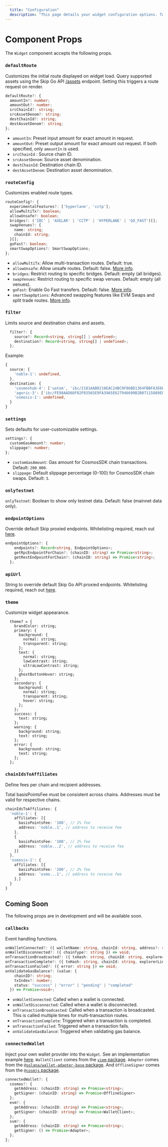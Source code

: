 ```yaml
---
  title: "Configuration"
  description: "This page details your widget configuration options. Tweak it to fit your exact user experience needs!"
---
```



# Component Props

The `Widget` component accepts the following props.

### `defaultRoute`

Customizes the initial route displayed on widget load. Query supported assets using the Skip Go API [/assets](https://docs.skip.build/go/api-reference/prod/fungible/get-v2fungibleassets) endpoint. Setting this triggers a route request on render.

```ts
defaultRoute?: {
  amountIn?: number;
  amountOut?: number;
  srcChainId?: string;
  srcAssetDenom?: string;
  destChainId?: string;
  destAssetDenom?: string;
};
```

- `amountIn`: Preset input amount for exact amount in request.
- `amountOut`: Preset output amount for exact amount out request. If both specified, only `amountIn` is used.
- `srcChainId` : Source chain ID.
- `srcAssetDenom`: Source asset denomination.
- `destChainId`: Destination chain ID.
- `destAssetDenom`: Destination asset denomination.

### `routeConfig`

Customizes enabled route types.

```ts
routeConfig?: {
  experimentalFeatures?: ['hyperlane', 'cctp'];
  allowMultiTx?: boolean;
  allowUnsafe?: boolean;
  bridges?: ('IBC' | 'AXELAR' | 'CCTP' | 'HYPERLANE' | 'GO_FAST')[];
  swapVenues?: {
    name: string;
    chainId: string;
  }[];
  goFast?: boolean;
  smartSwapOptions?: SmartSwapOptions;
};
```

- `allowMultiTx`: Allow multi-transaction routes. Default: true.
- `allowUnsafe`: Allow unsafe routes. Default: false. [More info](https://api-docs.skip.build/docs/allow_unsafe-preventing-handling-bad-execution).
- `bridges`: Restrict routing to specific bridges. Default: empty (all bridges).
- `swapVenues`: Restrict routing to specific swap venues. Default: empty (all venues).
- `goFast`: Enable Go Fast transfers. Default: false. [More info](../advanced-transfer/go-fast).
- `smartSwapOptions`: Advanced swapping features like EVM Swaps and split trade routes. [More info](https://api-docs.skip.build/docs/smart-swap-options).

### `filter`

Limits source and destination chains and assets.

```ts
  filter?: {
    source?: Record<string, string[] | undefined>;
    destination?: Record<string, string[] | undefined>;
  };
```

Example: 

```ts
{
  source: {
    'noble-1': undefined,
  },
  destination: {
    'cosmoshub-4': ['uatom', 'ibc/2181AAB0218EAC24BC9F86BD1364FBBFA3E6E3FCC25E88E3E68C15DC6E752D86'],
    'agoric-3': ['ibc/FE98AAD68F02F03565E9FA39A5E627946699B2B07115889ED812D8BA639576A9'],
    'osmosis-1': undefined,
  }
}
```

### `settings`

Sets defaults for user-customizable settings.

```ts
settings?: {
  customGasAmount?: number; 
  slippage?: number;
};
```

- `customGasAmount`: Gas amount for CosmosSDK chain transactions. Default: `200_000`.
- `slippage`: Default slippage percentage (0-100) for CosmosSDK chain swaps. Default: `3`.

### `onlyTestnet`

`onlyTestnet`: Boolean to show only testnet data. Default: false (mainnet data only).

### `endpointOptions`

Override default Skip proxied endpoints. Whitelisting required, reach out [here](https://skip.build/discord).

```ts
endpointOptions?: {
    endpoints?: Record<string, EndpointOptions>;
    getRpcEndpointForChain?: (chainID: string) => Promise<string>;
    getRestEndpointForChain?: (chainID: string) => Promise<string>;
  };
```

### `apiUrl`

String to override default Skip Go API proxied endpoints. Whitelisting required, reach out [here](https://skip.build/discord).


### `theme`

Customize widget appearance.

```tsx
  theme? = {
    brandColor: string;
    primary: {
      background: {
        normal: string;
        transparent: string;
      };
      text: {
        normal: string;
        lowContrast: string;
        ultraLowContrast: string;
      };
      ghostButtonHover: string;
    };
    secondary: {
      background: {
        normal: string;
        transparent: string;
        hover: string;
      };
    };
    success: {
      text: string;
    };
    warning: {
      background: string;
      text: string;
    };
    error: {
      background: string;
      text: string;
    };
  };
```


### `chainIdsToAffiliates`

Define fees per chain and recipient addresses.

<Info>
Total basisPointsFee must be consistent across chains. Addresses must be valid for respective chains.
</Info>

```ts
chainIdsToAffiliates: {
  'noble-1': {
    affiliates: [{
      basisPointsFee: '100', // 1% fee
      address: 'noble..1', // address to receive fee
    },
    {
      basisPointsFee: '100', // 1% fee
      address: 'noble...2', // address to receive fee
    }]
  },
  'osmosis-1': {
    affiliates: [{
      basisPointsFee: '200', // 2% fee
      address: 'osmo...1', // address to receive fee
    },]
  }
}
```

## Coming Soon

The following props are in development and will be available soon.

### `callbacks`

Event handling functions.

```ts
onWalletConnected?: ({ walletName: string, chainId: string, address?: string }) => void;
onWalletDisconnected?: ({ chainType?: string }) => void;
onTransactionBroadcasted?: ({ txHash: string, chainId: string, explorerLink: string }) => void;
onTransactionComplete?: ({ txHash: string, chainId: string, explorerLink: string }) => void;
onTransactionFailed?: ({ error: string }) => void;
onValidateGasBalance?: (value: {
    chainID?: string;
    txIndex?: number;
    status: "success" | "error" | "pending" | "completed"
  }) => Promise<void>;
```

- `onWalletConnected`: Called when a wallet is connected.
- `onWalletDisconnected`: Called when a wallet is disconnected.
- `onTransactionBroadcasted`: Called when a transaction is broadcasted. This is called multiple times for multi-transaction routes. 
- `onTransactionComplete`: Triggered when a transaction is completed.
- `onTransactionFailed`: Triggered when a transaction fails.
- `onValidateGasBalance`: Triggered when validating gas balance.

### `connectedWallet`

Inject your own wallet provider into the `Widget`. See an implementation example [here](https://github.com/skip-mev/skip-go/blob/3a7dcadde0eb0604c795b6a3bc857e6d2209b7a7/examples/nextjs/pages/inject-wallet.tsx#L73).
`WalletClient` comes from the [`viem` package](https://viem.sh/docs/clients/wallet.html). `Adapter` comes from the [`@solana/wallet-adapter-base` package](https://solana.com/developers/cookbook/wallets/connect-wallet-react). And `OfflineSigner` comes from the [`@cosmjs` package](https://docs.keplr.app/api/cosmjs.html).

```ts
connectedWallet?: {
  cosmos?: {
    getAddress: (chainID: string) => Promise<string>;
    getSigner: (chainID: string) => Promise<OfflineSigner>
  };
  evm?: {
    getAddress: (chainID: string) => Promise<string>;
    getSigner: (chainID: string) => Promise<WalletClient>;
  };
  svm?: {
    getAddress: (chainID: string) => Promise<string>;
    getSigner: () => Promise<Adapter>;
  };
};
```

